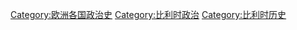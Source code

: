 [[Category:欧洲各国政治史|Category:欧洲各国政治史]]
[[Category:比利时政治|Category:比利时政治]]
[[Category:比利时历史|Category:比利时历史]]